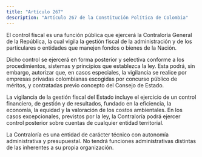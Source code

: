 ```yaml
---
title: "Artículo 267"
description: "Artículo 267 de la Constitución Política de Colombia"
---
```


El control fiscal es una función pública que ejercerá la Contraloría General de la República, la cual vigila la gestión fiscal de la administración y de los particulares o entidades que manejen fondos o bienes de la Nación.

Dicho control se ejercerá en forma posterior y selectiva conforme a los procedimientos, sistemas y principios que establezca la ley. Esta podrá, sin embargo, autorizar que, en casos especiales, la vigilancia se realice por empresas privadas colombianas escogidas por concurso público de méritos, y contratadas previo concepto del Consejo de Estado.

La vigilancia de la gestión fiscal del Estado incluye el ejercicio de un control financiero, de gestión y de resultados, fundado en la eficiencia, la economía, la equidad y la valoración de los costos ambientales. En los casos excepcionales, previstos por la ley, la Contraloría podrá ejercer control posterior sobre cuentas de cualquier entidad territorial.

La Contraloría es una entidad de carácter técnico con autonomía administrativa y presupuestal. No tendrá funciones administrativas distintas de las inherentes a su propia organización.
